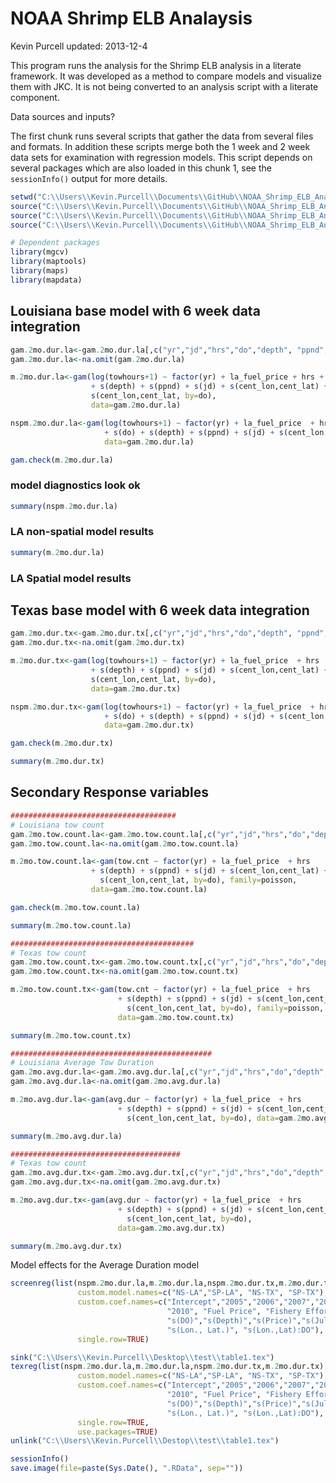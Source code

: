 NOAA Shrimp ELB Analaysis 
========================================================
Kevin Purcell
updated: 2013-12-4


This program runs the analysis for the Shrimp ELB analysis in a literate framework.  It was developed as a method to compare models and visualize them with JKC.  It is not being converted to an analysis script with a literate component.  

Data sources and inputs?  

The first chunk runs several scripts that gather the data from several files and formats.  In addition these scripts merge both the 1 week and 2 week data sets for examination with regression models.  This script depends on several packages which are also loaded in this chunk 1, see the ```sessionInfo()``` output for more details.  


```r
setwd("C:\\Users\\Kevin.Purcell\\Documents\\GitHub\\NOAA_Shrimp_ELB_Analysis")
source("C:\\Users\\Kevin.Purcell\\Documents\\GitHub\\NOAA_Shrimp_ELB_Analysis\\Data\\GatherSource\\gatherData.R")
source("C:\\Users\\Kevin.Purcell\\Documents\\GitHub\\NOAA_Shrimp_ELB_Analysis\\Data\\merge2moData.R")
source("C:\\Users\\Kevin.Purcell\\Documents\\GitHub\\NOAA_Shrimp_ELB_Analysis\\Data\\merge1wkData.R")

# Dependent packages
library(mgcv)
library(maptools)
library(maps)
library(mapdata)
```


## Louisiana base model with 6 week data integration

```r
gam.2mo.dur.la<-gam.2mo.dur.la[,c("yr","jd","hrs","do","depth", "ppnd", "la_fuel_price","towhours","areaOB","cent_lon","cent_lat")]    
gam.2mo.dur.la<-na.omit(gam.2mo.dur.la)
```

```r
m.2mo.dur.la<-gam(log(towhours+1) ~ factor(yr) + la_fuel_price + hrs +
                  + s(depth) + s(ppnd) + s(jd) + s(cent_lon,cent_lat) + 
                  s(cent_lon,cent_lat, by=do),
                  data=gam.2mo.dur.la)

nspm.2mo.dur.la<-gam(log(towhours+1) ~ factor(yr) + la_fuel_price  + hrs 
                     + s(do) + s(depth) + s(ppnd) + s(jd) + s(cent_lon,cent_lat),
                     data=gam.2mo.dur.la)

```

```r
gam.check(m.2mo.dur.la)
```

### model diagnostics look ok

```r
summary(nspm.2mo.dur.la)
```
### LA non-spatial model results

```r
summary(m.2mo.dur.la)
```

### LA Spatial model results


## Texas base model with 6 week data integration

```r
gam.2mo.dur.tx<-gam.2mo.dur.tx[,c("yr","jd","hrs","do","depth", "ppnd", "la_fuel_price","towhours","areaOB","cent_lon","cent_lat")]    
gam.2mo.dur.tx<-na.omit(gam.2mo.dur.tx)
```


```r
m.2mo.dur.tx<-gam(log(towhours+1) ~ factor(yr) + la_fuel_price  + hrs 
                  + s(depth) + s(ppnd) + s(jd) + s(cent_lon,cent_lat) + 
                  s(cent_lon,cent_lat, by=do),
                  data=gam.2mo.dur.tx)

nspm.2mo.dur.tx<-gam(log(towhours+1) ~ factor(yr) + la_fuel_price  + hrs 
                     + s(do) + s(depth) + s(ppnd) + s(jd) + s(cent_lon,cent_lat),
                     data=gam.2mo.dur.tx)
```


```r
gam.check(m.2mo.dur.tx)
```

```r
summary(m.2mo.dur.tx)
```


## Secondary Response variables

```r
#####################################
# Louisiana tow count
gam.2mo.tow.count.la<-gam.2mo.tow.count.la[,c("yr","jd","hrs","do","depth", "ppnd", "la_fuel_price","tow.cnt","areaOB","cent_lon","cent_lat")]    
gam.2mo.tow.count.la<-na.omit(gam.2mo.tow.count.la)
```

```r
m.2mo.tow.count.la<-gam(tow.cnt ~ factor(yr) + la_fuel_price  + hrs   
                  + s(depth) + s(ppnd) + s(jd) + s(cent_lon,cent_lat) + 
                    s(cent_lon,cent_lat, by=do), family=poisson,
                  data=gam.2mo.tow.count.la)
```

```r
gam.check(m.2mo.tow.count.la)
```

```r
summary(m.2mo.tow.count.la)
```



```r
#########################################
# Texas tow count
gam.2mo.tow.count.tx<-gam.2mo.tow.count.tx[,c("yr","jd","hrs","do","depth", "ppnd", "la_fuel_price","tow.cnt","cent_lon","cent_lat")]    
gam.2mo.tow.count.tx<-na.omit(gam.2mo.tow.count.tx)
```


```r
m.2mo.tow.count.tx<-gam(tow.cnt ~ factor(yr) + la_fuel_price  + hrs   
                        + s(depth) + s(ppnd) + s(jd) + s(cent_lon,cent_lat) + 
                          s(cent_lon,cent_lat, by=do), family=poisson,
                        data=gam.2mo.tow.count.tx)
```


```r
summary(m.2mo.tow.count.tx)
```



```r
#############################################
# Louisiana Average Tow Duration
gam.2mo.avg.dur.la<-gam.2mo.avg.dur.la[,c("yr","jd","hrs","do","depth", "ppnd", "la_fuel_price","avg.dur","cent_lon","cent_lat")]    
gam.2mo.avg.dur.la<-na.omit(gam.2mo.avg.dur.la)
```

```r
m.2mo.avg.dur.la<-gam(avg.dur ~ factor(yr) + la_fuel_price  + hrs   
                        + s(depth) + s(ppnd) + s(jd) + s(cent_lon,cent_lat) + 
                          s(cent_lon,cent_lat, by=do), data=gam.2mo.avg.dur.la)

summary(m.2mo.avg.dur.la)

```



```r
######################################
# Texas tow count
gam.2mo.avg.dur.tx<-gam.2mo.avg.dur.tx[,c("yr","jd","hrs","do","depth", "ppnd", "la_fuel_price","avg.dur","cent_lon","cent_lat")]    
gam.2mo.avg.dur.tx<-na.omit(gam.2mo.avg.dur.tx)
```

```r
m.2mo.avg.dur.tx<-gam(avg.dur ~ factor(yr) + la_fuel_price  + hrs   
                        + s(depth) + s(ppnd) + s(jd) + s(cent_lon,cent_lat) + 
                          s(cent_lon,cent_lat, by=do), 
                        data=gam.2mo.avg.dur.tx)

summary(m.2mo.avg.dur.tx)
```




Model effects for the Average Duration model

```r
screenreg(list(nspm.2mo.dur.la,m.2mo.dur.la,nspm.2mo.dur.tx,m.2mo.dur.tx), 
               custom.model.names=c("NS-LA","SP-LA", "NS-TX", "SP-TX"),
               custom.coef.names=c("Intercept","2005","2006","2007","2008","2009",
                                   "2010", "Fuel Price", "Fishery Effort",
                                   "s(DO)","s(Depth)","s(Price)","s(Julian Day)",
                                   "s(Lon., Lat.)", "s(Lon.,Lat):DO"),
               single.row=TRUE)

sink("C:\\Users\\Kevin.Purcell\\Desktop\\test\\table1.tex")
texreg(list(nspm.2mo.dur.la,m.2mo.dur.la,nspm.2mo.dur.tx,m.2mo.dur.tx), 
               custom.model.names=c("NS-LA","SP-LA", "NS-TX", "SP-TX"),
               custom.coef.names=c("Intercept","2005","2006","2007","2008","2009",
                                   "2010", "Fuel Price", "Fishery Effort",
                                   "s(DO)","s(Depth)","s(Price)","s(Julian Day)",
                                   "s(Lon., Lat.)", "s(Lon.,Lat):DO"),
               single.row=TRUE,
               use.packages=TRUE)
unlink("C:\\Users\\Kevin.Purcell\\Destop\\test\\table1.tex")

```






```r
sessionInfo()
save.image(file=paste(Sys.Date(), ".RData", sep=""))
```


